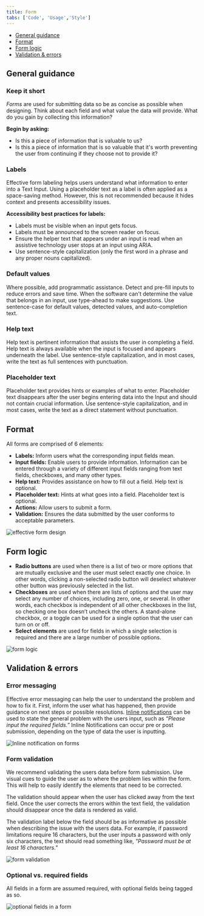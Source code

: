 ```yaml
---
title: Form
tabs: ['Code', 'Usage','Style']
---
```

<AnchorLinks>
<ul>
    <li><a data-scroll href="#general-guidance">General guidance</a></li>
    <li><a data-scroll href="#format">Format</a></li>
    <li><a data-scroll href="#form-logic">Form logic</a></li>
    <li><a data-scroll href="#validation--errors">Validation & errors</a></li>
</ul>
</AnchorLinks>


## General guidance

### Keep it short

_Forms_ are used for submitting data so be as concise as possible when designing. Think about each field and what value the data will provide. What do you gain by collecting this information?

**Begin by asking:**

- Is this a piece of information that is valuable to us?
- Is this a piece of information that is so valuable that it's worth preventing the user from continuing if they choose not to provide it?

### Labels

Effective form labeling helps users understand what information to enter into a Text Input. Using a placeholder text as a label is often applied as a space-saving method. However, this is not recommended because it hides context and presents accessibility issues.

**Accessibility best practices for labels:**

- Labels must be visible when an input gets focus.
- Labels must be announced to the screen reader on focus.
- Ensure the helper text that appears under an input is read when an assistive technology user stops at an input using ARIA.
- Use sentence-style capitalization (only the first word in a phrase and any proper nouns capitalized).

### Default values

Where possible, add programmatic assistance. Detect and pre-fill inputs to reduce errors and save time. When the software can't determine the value that belongs in an input, use type-ahead to make suggestions. Use sentence-case for default values, detected values, and auto-completion text.

### Help text

Help text is pertinent information that assists the user in completing a field. Help text is always available when the input is focused and appears underneath the label. Use sentence-style capitalization, and in most cases, write the text as full sentences with punctuation.

### Placeholder text

Placeholder text provides hints or examples of what to enter. Placeholder text disappears after the user begins entering data into the Input and should not contain crucial information. Use sentence-style capitalization, and in most cases, write the text as a direct statement without punctuation.

## Format

All forms are comprised of 6 elements:

- **Labels:** Inform users what the corresponding input fields mean.
- **Input fields:** Enable users to provide information. Information can be entered through a variety of different input fields ranging from text fields, checkboxes, and many other types.
- **Help text:** Provides assistance on how to fill out a field. Help text is optional.
- **Placeholder text:** Hints at what goes into a field. Placeholder text is optional.
- **Actions:** Allow users to submit a form.
- **Validation:** Ensures the data submitted by the user conforms to acceptable parameters.

<ImageComponent cols="8">

![effective form design](images/form-usage-1.png)

</ImageComponent>



## Form logic

- **Radio buttons** are used when there is a list of two or more options that are mutually exclusive and the user must select exactly one choice. In other words, clicking a non-selected radio button will deselect whatever other button was previously selected in the list.
- **Checkboxes** are used when there are lists of options and the user may select any number of choices, including zero, one, or several. In other words, each checkbox is independent of all other checkboxes in the list, so checking one box doesn’t uncheck the others. A stand-alone checkbox, or a toggle can be used for a single option that the user can turn on or off.
- **Select elements** are used for fields in which a single selection is required and there are a large number of possible options.

<ImageComponent cols="12">

![form logic](images/form-usage-4.png)

</ImageComponent>


## Validation & errors

### Error messaging

Effective error messaging can help the user to understand the problem and how to fix it. First, inform the user what has happened, then provide guidance on next steps or possible resolutions. [Inline notifications](/components/notification) can be used to state the general problem with the users input, such as _“Please input the required fields.”_ Inline Notifications can occur pre or post submission, depending on the type of data the user is inputting.

<ImageComponent cols="8" caption="Inline notification for error messaging">

![Inline notification on forms](images/form-usage-2.png)

</ImageComponent>

### Form validation

We recommend validating the users data before form submission. Use visual cues to guide the user as to where the problem lies within the form. This will help to easily identify the elements that need to be corrected.

The validation should appear when the user has clicked away from the text field. Once the user corrects the errors within the text field, the validation should disappear once the data is rendered as valid.

The validation label below the field should be as informative as possible when describing the issue with the users data. For example, if password limitations require 16 characters, but the user inputs a password with only six characters, the text should read something like, _"Password must be at least 16 characters."_

<ImageComponent cols="8" caption="Form validating when the user clicks away">

![form validation](images/form-validation.gif)

</ImageComponent>

### Optional vs. required fields

All fields in a form are assumed required, with optional fields being tagged as so.

<ImageComponent cols="8" caption="Denote optional fields within a form">

![optional fields in a form](images/form-usage-5.png)

</ImageComponent>
